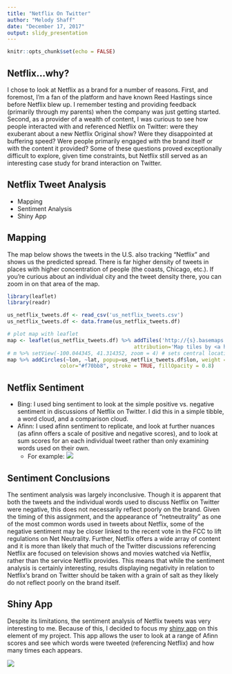```yaml
---
title: "Netflix On Twitter"
author: "Melody Shaff"
date: "December 17, 2017"
output: slidy_presentation
---
```


```r
knitr::opts_chunk$set(echo = FALSE)
```
## Netflix...why?

I chose to look at Netflix as a brand for a number of reasons. First, and foremost, I'm a fan of the platform and have known Reed Hastings since before Netflix blew up. I remember testing and providing feedback (primarily through my parents) when the company was just getting started. Second, as a provider of a wealth of content, I was curious to see how people interacted with and referenced Netflix on Twitter: were they exuberant about a new Netflix Original show? Were they disappointed at buffering speed? Were people primarily engaged with the brand itself or with the content it provided? Some of these questions proved exceptionally difficult to explore,  given time constraints, but Netflix still served as an interesting case study for brand interaction on Twitter.



## Netflix Tweet Analysis

- Mapping
- Sentiment Analysis
- Shiny App



## Mapping

The map below shows the tweets in the U.S. also tracking "Netflix" and shows us the predicted spread. There is far higher density of tweets in places with higher concentration of people (the coasts, Chicago, etc.). If you're curious about an individual city and the tweet density there, you can zoom in on that area of the map. 

```r
library(leaflet)
library(readr)

us_netflix_tweets.df <- read_csv('us_netflix_tweets.csv')
us_netflix_tweets.df <- data.frame(us_netflix_tweets.df)

# plot map with leaflet
map <- leaflet(us_netflix_tweets.df) %>% addTiles('http://{s}.basemaps.cartocdn.com/dark_all/{z}/{x}/{y}.png', 
                                         attribution='Map tiles by <a href="http://stamen.com">Stamen Design</a>, <a href="http://creativecommons.org/licenses/by/3.0">CC BY 3.0</a> &mdash; Map data &copy; <a href="http://www.openstreetmap.org/copyright">OpenStreetMap</a>') 
# m %>% setView(-100.044345, 41.314352, zoom = 4) # sets central location to NEBRASKA, so we can zoom into the US
map %>% addCircles(~lon, ~lat, popup=us_netflix_tweets.df$lon, weight = 3, radius=40, 
                 color="#f70bb8", stroke = TRUE, fillOpacity = 0.8) 
```



## Netflix Sentiment

- Bing: I used bing sentiment to look at the simple positive vs. negative sentiment in discussions of Netflix on Twitter. I did this in a simple tibble, a word cloud, and a comparison cloud. 
- Afinn: I used afinn sentiment to replicate, and look at further nuances (as afinn offers a scale of positive and negative scores), and to look at sum scores for an each individual tweet rather than only examining words used on their own. 
  - For example:
  ![](https://imgur.com/xscZmSb.png)

## Sentiment Conclusions

The sentiment analysis was largely inconclusive. Though it is apparent that both the tweets and the individual words used to discuss Netflix on Twitter were negative, this does not necessarily reflect poorly on the brand. Given the timing of this assignment, and the appearance of "netneutrality" as one of the most common words used in tweets about Netflix, some of the negative sentiment may be closer linked to the recent vote in the FCC to lift regulations on Net Neutrality. Further, Netflix offers a wide array of content and it is more than likely that much of the Twitter discussions referencing Netflix are focused on television shows and movies watched via Netflix, rather than the service Netflix provides. This means that while the sentiment analysis is certainly interesting, results displaying negativity in relation to Netflix's brand on Twitter should be taken with a grain of salt as they likely do not reflect poorly on the brand itself. 


## Shiny App

Despite its limitations, the sentiment analysis of Netflix tweets was very interesting to me. Because of this, I decided to focus my [shiny app](https://melodyshaff.shinyapps.io/Netflix_Shiny/) on this element of my project. This app allows the user to look at a range of Afinn scores and see which words were tweeted (referencing Netflix) and how many times each appears. 

![](https://imgur.com/UEmaTgz.png)
